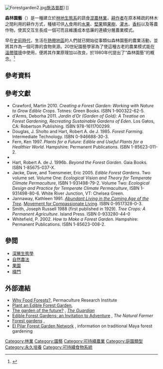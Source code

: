 [[Image:Forestgarden2.jpg|thumb]][[施洛普郡|施洛普郡]]）]]

'''森林園藝'''（{{lang-en|'''Forest gardening'''}}）是一種建立於[[林地|林地]][[生態系統|生態系]]的蔬食[[混農林業|混農林業]]，[[農夫|耕作者]]在原本稀疏的林木之間利用{{link-en|伴生栽培|Companion planting}}的耕作方式，種植可供[[人類|人]]食用的[[果實|水果]]、[[堅果|堅果]]類[[樹|果樹]]、[[灌木|灌木]]、[[香草植物|香料]]以及{{link-en|多年生蔬菜|Perennial vegetables|蔬菜}}等農作物，使其交互生長成一個可{{link-en|永續園藝|Sustainable gardening|長期經營}}而且維護成本低廉的連續分層農業模式。

早在[[史前時代|史前時代]]，生活在[[熱帶地區|熱帶地區]]的人們就已開始從事類似森林園藝的農業活動，並將其作為一個可靠的食物來源。20世紀園藝學家{{link-en|羅伯特·赫德 (園藝家)|Robert Hart (horticulturist)|羅伯特·赫德}}為了使這種古老的農業模式能在[[溫帶|溫帶環境]]中使用，便將其作業原理加以改良，於1980年代提出了“森林園藝”的概念。<ref name="Crawford 2010 18">{{cite book|last=Crawford|first=Martin|title=Creating a Forest Garden|year=2010|publisher=Green Books|page=18}}</ref>

== 參考資料 ==
<div class="references-small">
{{reflist}}
</div>

==參考文獻==
{{refbegin|2}}
*Crawford, Martin 2010. ''Creating a Forest Garden: Working with Nature to Grow Edible Crops''. Totnes: Green Books. ISBN 1-900322-62-5.
*d'Arms, Deborha 2011. ''Jardin d’Or (Garden of Gold): A Treatise on Forest Gardening, Recreating Sustainable Gardens of Eden''. Los Gatos, CA: Robertson Publishing. ISBN 978-1611700299.
*Douglas, J. Sholto and Hart, Robert A. de J. 1985. ''Forest Farming''. Intermediate Technology. ISBN 0-946688-30-3.
*Fern, Ken 1997. ''Plants for a Future: Edible and Useful Plants for a Healthier World''. Hampshire: Permanent Publications. ISBN 1-85623-011-2.
*{{cite book|author=Hart, Robert A. de J.|year=1996a|title=Forest Gardening: Cultivating an Edible Landscape|location=White River Junction, VT|publisher=Chelsea Green|isbn=0-930031-84-9|url=http://books.google.co.uk/books?id=N01940btQAQC|access-date=2014-05-31|archive-date=2014-06-01|archive-url=https://web.archive.org/web/20140601014718/http://books.google.co.uk/books?id=N01940btQAQC|dead-url=no}}
*Hart, Robert A. de J. 1996b. ''Beyond the Forest Garden''. Gaia Books. ISBN 1-85675-037-X.
*Jacke, Dave, and Toensmeier, Eric 2005. ''Edible Forest Gardens''. Two volume set. Volume One: ''Ecological Vision and Theory for Temperate Climate Permaculture'', ISBN 1-931498-79-2. Volume Two: ''Ecological Design and Practice for Temperate Climate Permaculture'', ISBN 1-931498-80-6. White River Junction, VT: Chelsea Green.
*Jannaway, Kathleen 1991. ''[http://archive.org/details/AbundantLiving Abundant Living in the Coming Age of the Tree]''. [[Movement_for_Compassionate_Living|Movement for Compassionate Living]]. ISBN 0-9517328-0-3.
*Smith, Joseph Russell 1988 (first published in 1929). ''Tree Crops: A Permanent Agriculture''. Island Press. ISBN 0-933280-44-0
*Whitefield, P. 2002. ''How to Make a Forest Garden''. Hampshire: Permanent Publications. ISBN 1-85623-008-2.
{{refend}}

== 參閲 ==
{{div col|2}}
* [[深層生態學|深層生態學]]
*[[自然農法|自然農法]]
*[[果園|果園]]
*[[樸門|樸門]]
{{div col end}}

== 外部連結 ==
{{Commonscat|Forest gardening|森林園藝}}
*[https://web.archive.org/web/20190520111353/http://permaculture.org.au/2011/10/21/why-food-forests/ Why Food Forests?], Permaculture Research Institute{{en}}
*[https://web.archive.org/web/20071227083129/http://www.motherearthnews.com/Homesteading-and-Self-Reliance/2007-08-01/Plant-Edible-Forest-Garden-Permaculture.aspx Plant an Edible Forest Garden], ''{{link-en|大地之母新聞雜誌|Mother Earth News|Mother Earth News}}''{{en}}
*[http://www.guardian.co.uk/environment/2007/dec/06/ethicalliving.conservation The garden of the future?] {{Wayback|url=http://www.guardian.co.uk/environment/2007/dec/06/ethicalliving.conservation |date=20130611045644 }}, ''[[The_Guardian|The Guardian]]''{{en}}
*[http://www.nofa.org/tnf/sp02/supplement/edible.php Edible Forest Gardens: an Invitation to Adventure] {{Wayback|url=http://www.nofa.org/tnf/sp02/supplement/edible.php |date=20140818052605 }}, ''The Natural Farmer''{{en}}
*[http://www.permaculture.org.uk/forestgardens Forest gardens] {{Wayback|url=http://www.permaculture.org.uk/forestgardens |date=20140601012408 }}, {{link-en|樸門永續生活協會|Permaculture Association|Permaculture Association}}{{en}}
*[http://www.mayaforestgardeners.org/ El Pilar Forest Garden Network] {{Wayback|url=http://www.mayaforestgardeners.org/ |date=20140601012006 }}, information on traditional Maya forest gardening{{en}}

{{Sustainability|state = collapsed}}
{{園藝|state = collapsed}}
{{林業|state = collapsed}}
{{Simple living|state=collapsed}}

{{Authority control}}
[[Category:林業|Category:林業]]
[[Category:園藝|Category:園藝]]
[[Category:可持續農業|Category:可持續農業]]
[[Category:庭園類型|Category:庭園類型]]
[[Category:永久培養|Category:永久培養]]
[[Category:可持續食物系統|Category:可持續食物系統]]